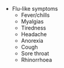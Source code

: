 * Flu-like symptoms
	* Fever/chills
	* Myalgias
	* Tiredness
	* Headache
	* Anorexia
	* Cough
	* Sore throat
	* Rhinorrhoea